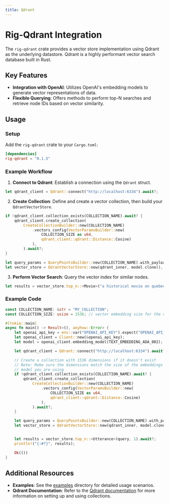 ```yaml
---
title: Qdrant
---
```



# Rig-Qdrant Integration

The `rig-qdrant` crate provides a vector store implementation using Qdrant as the underlying datastore. Qdrant is a highly performant vector search database built in Rust.

## Key Features

- **Integration with OpenAI**: Utilizes OpenAI's embedding models to generate vector representations of data.
- **Flexible Querying**: Offers methods to perform top-N searches and retrieve node IDs based on vector similarity.

## Usage

### Setup

Add the `rig-qdrant` crate to your `Cargo.toml`:

```toml
[dependencies]
rig-qdrant = "0.1.5"
```

### Example Workflow

1. **Connect to Qdrant**: Establish a connection using the `Qdrant` struct.

```rust
let qdrant_client = Qdrant::connect("http://localhost:6334").await?;
```

2. **Create Collection**: Define and create a vector collection, then build your `QdrantVectorStore`.

```rust
if !qdrant_client.collection_exists(COLLECTION_NAME).await? {
    qdrant_client.create_collection(
        CreateCollectionBuilder::new(COLLECTION_NAME)
            .vectors_config(VectorParamsBuilder::new(
                COLLECTION_SIZE as u64,
                qdrant_client::qdrant::Distance::Cosine)
            ),
        ).await?;
}

let query_params = QueryPointsBuilder::new(COLLECTION_NAME).with_payload(true);
let vector_store = QdrantVectorStore::new(qdrant_inner, model.clone(), query_params.build());
```

3. **Perform Vector Search**: Query the vector index for similar nodes.

```rust
let results = vector_store.top_n::<Movie>("a historical movie on quebec", 5).await?;
```

### Example Code

```rust
const COLLECTION_NAME: &str = "MY_COLLECTION";
const COLLECTION_SIZE: usize = 1536; // vector embedding size for the collection goes here

#[tokio::main]
async fn main() -> Result<(), anyhow::Error> {
    let openai_api_key = env::var("OPENAI_API_KEY").expect("OPENAI_API_KEY not set");
    let openai_client = Client::new(&openai_api_key);
    let model = openai_client.embedding_model(TEXT_EMBEDDING_ADA_002);

    let qdrant_client = Qdrant::connect("http://localhost:6334").await?;

    // Create a collection with 1536 dimensions if it doesn't exist
    // Note: Make sure the dimensions match the size of the embeddings returned by the
    // model you are using
    if !qdrant_client.collection_exists(COLLECTION_NAME).await? {
        qdrant_client.create_collection(
            CreateCollectionBuilder::new(COLLECTION_NAME)
                .vectors_config(VectorParamsBuilder::new(
                    COLLECTION_SIZE as u64,
                    qdrant_client::qdrant::Distance::Cosine)
                ),
            ).await?;
    }

    let query_params = QueryPointsBuilder::new(COLLECTION_NAME).with_payload(true);
    let vector_store = QdrantVectorStore::new(qdrant_inner, model.clone(), query_params.build());


    let results = vector_store.top_n::<Utterance>(query, 1).await?;
    println!("{:#?}", results);

    Ok(())
}
```

## Additional Resources

- **Examples**: See the [examples](https://github.com/0xPlaygrounds/rig/tree/main/rig-qdrant/examples) directory for detailed usage scenarios.
- **Qdrant Documentation**: Refer to the [Qdrant documentation](https://qdrant.tech/documentation/concepts/collections/) for more information on setting up and using collections.

<br />
<Cards>
  <Cards.Card
    title="API Reference (docs.rs)"
    href="https://docs.rs/rig-qdrant/latest/rig-qdrant/index.html"
  />
</Cards>
